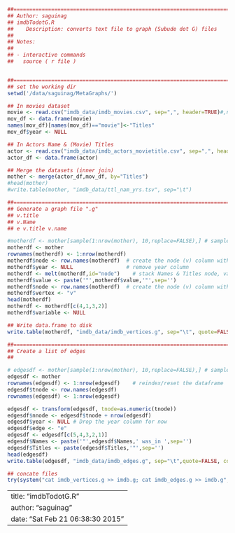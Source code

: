 
```r
##==============================================================================
## Author: saguinag
## imdbTodotG.R 
##    Description: converts text file to graph (Subude dot G) files
##
## Notes:
##
## - interactive commands 
##   source ( r file )


##==============================================================================
## set the working dir
setwd('/data/saguinag/MetaGraphs/')

## In movies dataset
movie <- read.csv("imdb_data/imdb_movies.csv", sep=",", header=TRUE)#,nrows=1000)
mov_df <- data.frame(movie)
names(mov_df)[names(mov_df)=="movie"]<-"Titles"
mov_df$year <- NULL

## In Actors Name & (Movie) Titles
actor <- read.csv("imdb_data/imdb_actors_movietitle.csv", sep=",", header=TRUE)# nrows=1000)
actor_df <- data.frame(actor)

## Merge the datasets (inner join)
mother <- merge(actor_df,mov_df, by="Titles")
#head(mother)
#write.table(mother, "imdb_data/ttl_nam_yrs.tsv", sep="\t") 

##==============================================================================
## Generate a graph file ".g"
## v.title
## v.Name
## e v.title v.name

#motherdf <- mother[sample(1:nrow(mother), 10,replace=FALSE),] # sample from mother
motherdf <- mother 
rownames(motherdf) <- 1:nrow(motherdf)
motherdf$node <- row.names(motherdf)  # create the node (v) column with its ids 
motherdf$year <- NULL                 # remove year column
motherdf <- melt(motherdf,id="node")    # stack Names & Titles node, variable, value
motherdf$value <- paste('"',motherdf$value,'"',sep='')
motherdf$node <- row.names(motherdf)  # create the node (v) column with its ids 
motherdf$vertex <- "v"
head(motherdf)
motherdf <- motherdf[c(4,1,3,2)]
motherdf$variable <- NULL 

## Write data.frame to disk
write.table(motherdf, "imdb_data/imdb_vertices.g", sep="\t", quote=FALSE, col.names=FALSE, row.names=FALSE)

##==============================================================================
## Create a list of edges
## 

# edgesdf <- mother[sample(1:nrow(mother), 10,replace=FALSE),] # sample from mother
edgesdf <- mother
rownames(edgesdf) <- 1:nrow(edgesdf)    # reindex/reset the dataframe
edgesdf$tnode <- row.names(edgesdf)     
rownames(edgesdf) <- 1:nrow(edgesdf)

edgesdf <- transform(edgesdf, tnode=as.numeric(tnode))
edgesdf$nnode <- edgesdf$tnode + nrow(edgesdf)
edgesdf$year <- NULL # Drop the year column for now
edgesdf$edge <- "e"
edgesdf <- edgesdf[c(5,4,3,2,1)]
edgesdf$Names <- paste('"',edgesdf$Names,' was_in ',sep='')
edgesdf$Titles <- paste(edgesdf$Titles,'"',sep='')
head(edgesdf)
write.table(edgesdf, "imdb_data/imdb_edges.g", sep="\t",quote=FALSE, col.names=FALSE, row.names=FALSE)

## concate files
try(system("cat imdb_vertices.g >> imdb.g; cat imdb_edges.g >> imdb.g", intern = FALSE)) 
```


---
title: "imdbTodotG.R"
author: "saguinag"
date: "Sat Feb 21 06:38:30 2015"
---
